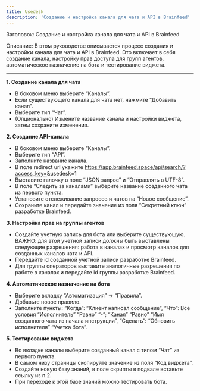 ```yaml
---
title: Usedesk
description: 'Создание и настройка канала для чата и API в Brainfeed'
---
```


Заголовок: Создание и настройка канала для чата и API в Brainfeed

Описание: В этом руководстве описывается процесс создания и настройки канала для чата и API в Brainfeed. Это включает в себя создание канала, настройку прав доступа для групп агентов, автоматическое назначение на бота и тестирование виджета.

---

**1. Создание канала для чата**

- В боковом меню выберите “Каналы”.
- Если существующего канала для чата нет, нажмите “Добавить канал”.
- Выберите тип “Чат”.
- (Опционально) Измените название канала и настройки виджета, затем сохраните изменения.

**2. Создание API-канала**

- В боковом меню выберите “Каналы”.
- Выберите тип “API”.
- Заполните название канала.
- В поле redirect url укажите https://app.brainfeed.space/api/search/?access_key=<your-api-key>&usedesk=1
- Выставите галочку в поле “JSON запрос” и “Отправлять в UTF-8”.
- В поле  “Cледить за каналами” выберите название созданного чата из первого пункта.
- Установите отслеживание запросов и чатов на “Новое сообщение”.
- Сохраните канал и передайте значение из поля “Секретный ключ” разработке Brainfeed.

**3. Настройка прав на группы агентов**

- Создайте учетную запись для бота или выберите существующую. ВАЖНО: для этой учетной записи должны быть выставлены следующие разрешения: работа в каналах и просмотр каналов для созданных каналов чата и API.
- Передайте id созданной учетной записи разработке Brainfeed.
- Для группы операторов выставите аналогичные разрешения по работе в каналах и передайте id группы разработке Brainfeed.

**4. Автоматическое назначение на бота**

- Выберите вкладку “Автоматизация” -> “Правила”.
- Добавьте новое правило.
- Заполните пункты: “Когда”: “Клиент написал сообщение”, “Что”: Все условия “Исполнитель” “Равно” “-”; “Канал” “Равно” “Имя созданного чата из начала инструкции”, “Сделать”: “Обновить исполнителя” “Учетка бота”.

**5. Тестирование виджета**

- Во вкладке каналы выберите созданный канал с типом “Чат” из первого пункта.
- В самом низу страницы скопируйте значение из поля “Код виджета”.
- Создайте новую базу знаний, в поле скрипты в подвале вставьте ссылку из п.2.
- При переходе к этой базе знаний можно тестировать бота.
